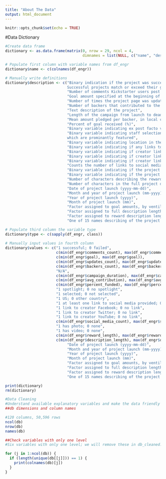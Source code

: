 ```yaml
---
title: "About The Data"
output: html_document
---
```


```r
knitr::opts_chunk$set(echo = TRUE)
```

#Data Dictionary

```r
#Create data frame
dictionary <- as.data.frame(matrix(0, nrow = 29, ncol = 4, 
                                   dimnames = list(NULL, c("name", "description", "type", "values"))))

# Populate first column with variable names from df_engr
dictionary$name <- c(colnames(df_engr))

# Manually write definitions
dictionary$description <- c("Binary indication if the project was successful or failed.
                            Successful projects match or exceed their goal on or before the deadline",
                            "Number of comments Kickstarter users post on a project page during the campaign",
                            "Goal amount specified at the beginning of the campaign, in local currency",
                            "Number of times the project page was updated during the campaign",
                            "Number of backers that contributed to the project",
                            "Text description of the project",
                            "Length of the campaign from launch to deadline, in days",
                            "Mean amount pledged per backer, in local currency",
                            "Percent of goal received (%)",
                            "Binary variable indicating ex post facto variable that features funded projects",
                            "Binary variable indicating staff selection to receive “Projects We Love” badge, 
                            which are prominantly featured",
                            "Binary variable indicating location in the US (1) or in another country (0)",
                            "Binary variable indicating if any links to creator's social media were provided",
                            "Binary variable indicating if creator linked to Facebook",
                            "Binary variable indicating if creator linked to Twitter",
                            "Binary variable indicating if creator linked to YouTube",
                            "Counts the number of links to social media provided by the creator",
                            "Binary variable indicating if the project page had a photo",
                            "Binary variable indicating if the project page had a video",
                            "Number of characters describing the reward structure for backers",
                            "Number of characters in the full project description",
                            "Date of project launch (yyyy-mm-dd)",
                            "Month and year of project launch (mm-yyyy)",
                            "Year of project launch (yyyy)",
                            "Month of project launch (mm)",
                            "Factor assigned to goal amounts, by ventiles",
                            "Factor assigned to full description lengths, by deciles",
                            "Factor assigned to reward description lengths, by deciles",
                            "One of 15 names describing of the project category")

# Populate third column the variable type
dictionary$type <- c(sapply(df_engr, class))
  
# Manually input values in fourth column
dictionary$values <- c("1 successful; 0 failed",
                       c(min(df_engr$comments_count), max(df_engr$comments_count)),
                       c(min(df_engr$goal), max(df_engr$goal)),
                       c(min(df_engr$updates_count), max(df_engr$updates_count)),
                       c(min(df_engr$backers_count), max(df_engr$backers_count)),
                       "N/A",
                       c(min(df_engr$campaign_duration), max(df_engr$campaign_duration)),
                       c(min(df_engr$avg_contribution), max(df_engr$avg_contribution)),
                       c(min(df_engr$percent_funded), max(df_engr$percent_funded)),
                       "1 spotlight; 0 no spotlight",
                       "1 selected; 0 not selected",
                       "1 US; 0 other country",
                       "1 at least one link to social media provided; 0 no links to social media",
                       "1 link to creator Facebook; 0 no link",
                       "1 link to creator Twitter; 0 no link",
                       "1 link to creator YouTube; 0 no link",
                       c(min(df_engr$social_media_count), max(df_engr$social_media_count)),
                       "1 has photo; 0 none",
                       "1 has video; 0 none",
                       c(min(df_engr$reward_length), max(df_engr$reward_length)),
                       c(min(df_engr$description_length), max(df_engr$description_length)),
                            "Date of project launch (yyyy-mm-dd)",
                            "Month and year of project launch (mm-yyyy)",
                            "Year of project launch (yyyy)",
                            "Month of project launch (mm)",
                            "Factor assigned to goal amounts, by ventiles",
                            "Factor assigned to full description lengths, by deciles",
                            "Factor assigned to reward description lengths, by deciles",
                            "One of 15 names describing of the project category")

print(dictionary)
rm(dictionary)
```

```r
#Data Cleaning
#Understand available explanatory variables and make the data friendly for analysis.
##db dimensions and column names

#120 columns, 50,596 rows
ncol(db)
nrow(db)
names(db)
```

```r
##Check variables with only one level
#Six variables with only one level; we will remove these in db_cleaned.

for (j in 1:ncol(db)) {
  if (length(unique(db[[j]])) == 1) {
    print(colnames(db)[j])
  }
}
```


